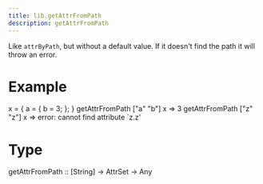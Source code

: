```yaml
---
title: lib.getAttrFromPath
description: getAttrFromPath
---
```



Like `attrByPath`, but without a default value. If it doesn't find the
path it will throw an error.

# Example

x = { a = { b = 3; }; }
getAttrFromPath ["a" "b"] x
=> 3
getAttrFromPath ["z" "z"] x
=> error: cannot find attribute `z.z'

# Type

getAttrFromPath :: [String] -> AttrSet -> Any
